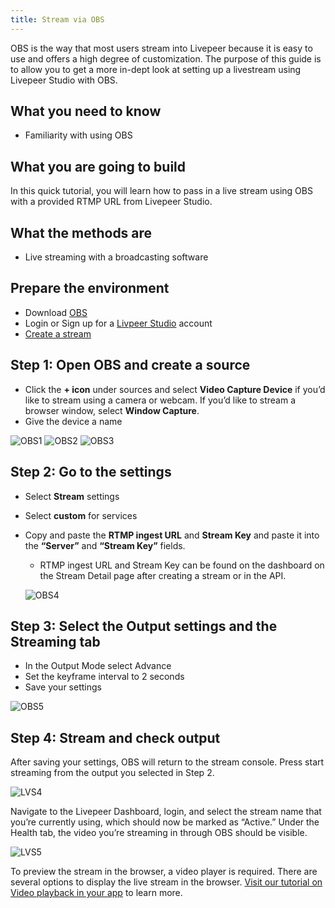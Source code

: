 ```yaml
---
title: Stream via OBS
---
```


OBS is the way that most users stream into Livepeer because it is easy to use and offers a high degree of customization. The purpose of this guide is to allow you to get a more in-dept look at setting up a livestream using Livepeer Studio with OBS.

## What you need to know

- Familiarity with using OBS

## What you are going to build

In this quick tutorial, you will learn how to pass in a live stream using OBS with a provided RTMP URL from Livepeer Studio.

## What the methods are

- Live streaming with a broadcasting software

## Prepare the environment

- Download [OBS](https://obsproject.com/)
- Login or Sign up for a [Livpeer Studio](https://livepeer.studio) account
- [Create a stream](https://livepeer.studio/preview/blog/stream-into-livepeer-studio-first-time)

## Step 1: Open OBS and create a source

- Click the **+ icon** under sources and select **Video Capture Device** if you’d like to stream using a camera or webcam. If you’d like to stream a browser window, select **Window Capture**.
- Give the device a name

![OBS1](../../../static/docs-assets/obs/OBS1.png) 
![OBS2](../../../static/docs-assets/obs/OBS2.png)
![OBS3](../../../static/docs-assets/obs/OBS3.png)

## Step 2: Go to the settings

- Select **Stream** settings
- Select **custom** for services
- Copy and paste the **RTMP ingest URL** and **Stream Key** and paste it into
  the **“Server”** and **“Stream Key”** fields.

  - RTMP ingest URL and Stream Key can be found on the dashboard on the Stream
    Detail page after creating a stream or in the API.

  ![OBS4](../../../static/docs-assets/obs/OBS4.png)

## Step 3: Select the Output settings and the Streaming tab

- In the Output Mode select Advance
- Set the keyframe interval to 2 seconds
- Save your settings

![OBS5](../../../static/docs-assets/obs/OBS5.png)

## Step 4: Stream and check output

After saving your settings, OBS will return to the stream console. Press start
streaming from the output you selected in Step 2.

![LVS4](../../../static/docs-assets/obs/LVS4.png)

Navigate to the Livepeer Dashboard, login, and select the stream name that
you’re currently using, which should now be marked as “Active.” Under the Health
tab, the video you’re streaming in through OBS should be visible.

![LVS5](../../../static/docs-assets/obs/LVS5.png)

To preview the stream in the browser, a video player is required. There are
several options to display the live stream in the browser.
[Visit our tutorial on Video playback in your app](https://livepeer.com/docs/guides/application-development/video-playback-in-your-app)
to learn more.
